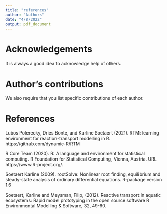 ```yaml
---
title: "references"
author: "Authors"
date: "4/8/2022"
output: pdf_document
---
```


# Acknowledgements

It is always a good idea to acknowledge help of others. 

# Author's contributions

We also require that you list specific contributions of each author.

# References

Lubos Polerecky, Dries Bonte, and Karline Soetaert (2021). RTM: learning environment for reaction-transport modelling in R. https://github.com/dynamic-R/RTM

R Core Team (2020). R: A language and environment for statistical computing. R Foundation for Statistical Computing, Vienna, Austria. URL https://www.R-project.org/.
  
Soetaert Karline (2009).  rootSolve: Nonlinear root finding, equilibrium and steady-state analysis of ordinary differential equations.  R-package version 1.6
  
Soetaert, Karline and Meysman, Filip, (2012). Reactive transport in aquatic ecosystems: Rapid model prototyping in the open source software R Environmental Modelling & Software, 32, 49-60.

